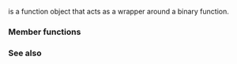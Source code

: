 {{cpp/title|pointer_to_binary_function}}
{{cpp/utility/functional/navbar}}
{{ddcl|deprecated=c++11|until=c++17|
template&lt; 
    class Arg1, 
    class Arg2,
    class Result 
&gt; class pointer_to_binary_function : public std::binary_function&lt;Arg1, Arg2, Result&gt;;
}}

{{tt|std::pointer_to_binary_function}} is a function object that acts as a wrapper around a binary function.

===Member functions===
{{dsc begin}}
{{dsc mem ctor|nolink=true|constructs a new {{tt|pointer_to_binary_function}} object with the supplied function}}
{{dsc mem fun|operator()|nolink=true|calls the stored function}}
{{dsc end}}

{{member|{{small|std::pointer_to_binary_function::}}pointer_to_binary_function|2=
{{ddcl|1=
explicit pointer_to_binary_function( Result (*f)(Arg1,Arg2) );
}}

Constructs a {{tt|pointer_to_binary_function}} function object with the stored function {{c|f}}.

===Parameters===
{{par begin}}
{{par|f|pointer to a function to store}}
{{par end}}
}}

{{member|{{small|std::pointer_to_binary_function::}}operator()|2=
{{ddcl|1=
Result operator()( Arg1 x1, Arg2 x2 ) const;
}}

Calls the stored function.

===Parameters===
{{par begin}}
{{par|x1, x2|arguments to pass to the function}}
{{par end}}

===Return value===
The value returned by the called function.
}}

===See also===
{{dsc begin}}
{{dsc inc|cpp/utility/functional/dsc pointer_to_unary_function}}
{{dsc inc|cpp/utility/functional/dsc ptr_fun}}
{{dsc end}}

{{langlinks|de|es|fr|it|ja|pt|ru|zh}}